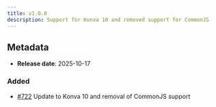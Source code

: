 ```yaml
---
title: v1.0.0
description: Support for Konva 10 and removed support for CommonJS
---
```


## Metadata

- **Release date**: 2025-10-17

### Added

- [#722](https://github.com/InditexTech/weavejs/issues/722) Update to Konva 10 and removal of CommonJS support
